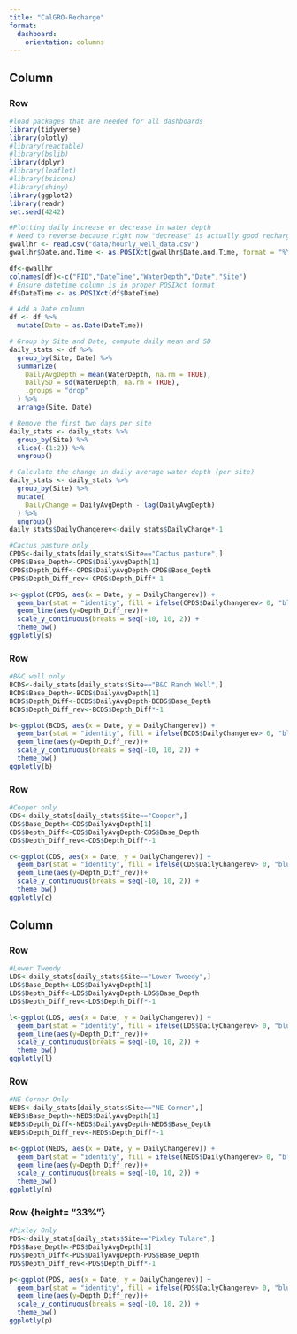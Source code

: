 ```yaml
---
title: "CalGRO-Recharge"
format: 
  dashboard: 
    orientation: columns
---
```


## Column{width="50%"}

### Row {height="33%"}

```r
#load packages that are needed for all dashboards
library(tidyverse)
library(plotly)             
#library(reactable)
#library(bslib)
library(dplyr)
#library(leaflet)
#library(bsicons)
#library(shiny)
library(ggplot2)
library(readr)
set.seed(4242)
```


```r
#Plotting daily increase or decrease in water depth
# Need to reverse because right now "decrease" is actually good recharge but plotted as bad water drawdown
gwallhr <- read.csv("data/hourly_well_data.csv")
gwallhr$Date.and.Time <- as.POSIXct(gwallhr$Date.and.Time, format = "%Y-%m-%d %H:%M:%S")

df<-gwallhr
colnames(df)<-c("FID","DateTime","WaterDepth","Date","Site")
# Ensure datetime column is in proper POSIXct format
df$DateTime <- as.POSIXct(df$DateTime)

# Add a Date column
df <- df %>%
  mutate(Date = as.Date(DateTime))

# Group by Site and Date, compute daily mean and SD
daily_stats <- df %>%
  group_by(Site, Date) %>%
  summarize(
    DailyAvgDepth = mean(WaterDepth, na.rm = TRUE),
    DailySD = sd(WaterDepth, na.rm = TRUE),
    .groups = "drop"
  ) %>%
  arrange(Site, Date)

# Remove the first two days per site
daily_stats <- daily_stats %>%
  group_by(Site) %>%
  slice(-(1:2)) %>%
  ungroup()

# Calculate the change in daily average water depth (per site)
daily_stats <- daily_stats %>%
  group_by(Site) %>%
  mutate(
    DailyChange = DailyAvgDepth - lag(DailyAvgDepth)
  ) %>%
  ungroup()
daily_stats$DailyChangerev<-daily_stats$DailyChange*-1
```

```r
#Cactus pasture only
CPDS<-daily_stats[daily_stats$Site=="Cactus pasture",]
CPDS$Base_Depth<-CPDS$DailyAvgDepth[1]
CPDS$Depth_Diff<-CPDS$DailyAvgDepth-CPDS$Base_Depth
CPDS$Depth_Diff_rev<-CPDS$Depth_Diff*-1

s<-ggplot(CPDS, aes(x = Date, y = DailyChangerev)) +
  geom_bar(stat = "identity", fill = ifelse(CPDS$DailyChangerev> 0, "blue", "red"), width = 0.7) +
  geom_line(aes(y=Depth_Diff_rev))+
  scale_y_continuous(breaks = seq(-10, 10, 2)) +
  theme_bw()
ggplotly(s)

```

### Row {height="33%"}

```r
#B&C well only
BCDS<-daily_stats[daily_stats$Site=="B&C Ranch Well",]
BCDS$Base_Depth<-BCDS$DailyAvgDepth[1]
BCDS$Depth_Diff<-BCDS$DailyAvgDepth-BCDS$Base_Depth
BCDS$Depth_Diff_rev<-BCDS$Depth_Diff*-1

b<-ggplot(BCDS, aes(x = Date, y = DailyChangerev)) +
  geom_bar(stat = "identity", fill = ifelse(BCDS$DailyChangerev> 0, "blue", "red"), width = 0.7) +
  geom_line(aes(y=Depth_Diff_rev))+
  scale_y_continuous(breaks = seq(-10, 10, 2)) +
  theme_bw()
ggplotly(b)

```

### Row {height="33%"}

```r
#Cooper only
CDS<-daily_stats[daily_stats$Site=="Cooper",]
CDS$Base_Depth<-CDS$DailyAvgDepth[1]
CDS$Depth_Diff<-CDS$DailyAvgDepth-CDS$Base_Depth
CDS$Depth_Diff_rev<-CDS$Depth_Diff*-1

c<-ggplot(CDS, aes(x = Date, y = DailyChangerev)) +
  geom_bar(stat = "identity", fill = ifelse(CDS$DailyChangerev> 0, "blue", "red"), width = 0.7) +
  geom_line(aes(y=Depth_Diff_rev))+
  scale_y_continuous(breaks = seq(-10, 10, 2)) +
  theme_bw()
ggplotly(c)

```
## Column{width="50%"}

### Row {height="33%"}


```r
#Lower Tweedy
LDS<-daily_stats[daily_stats$Site=="Lower Tweedy",]
LDS$Base_Depth<-LDS$DailyAvgDepth[1]
LDS$Depth_Diff<-LDS$DailyAvgDepth-LDS$Base_Depth
LDS$Depth_Diff_rev<-LDS$Depth_Diff*-1

l<-ggplot(LDS, aes(x = Date, y = DailyChangerev)) +
  geom_bar(stat = "identity", fill = ifelse(LDS$DailyChangerev> 0, "blue", "red"), width = 0.7) +
  geom_line(aes(y=Depth_Diff_rev))+
  scale_y_continuous(breaks = seq(-10, 10, 2)) +
  theme_bw()
ggplotly(l)

```


### Row {height="33%"}


```r
#NE Corner Only
NEDS<-daily_stats[daily_stats$Site=="NE Corner",]
NEDS$Base_Depth<-NEDS$DailyAvgDepth[1]
NEDS$Depth_Diff<-NEDS$DailyAvgDepth-NEDS$Base_Depth
NEDS$Depth_Diff_rev<-NEDS$Depth_Diff*-1

n<-ggplot(NEDS, aes(x = Date, y = DailyChangerev)) +
  geom_bar(stat = "identity", fill = ifelse(NEDS$DailyChangerev> 0, "blue", "red"), width = 0.7) +
  geom_line(aes(y=Depth_Diff_rev))+
  scale_y_continuous(breaks = seq(-10, 10, 2)) +
  theme_bw()
ggplotly(n)

```

### Row {height= "33%"}

```r
#Pixley Only
PDS<-daily_stats[daily_stats$Site=="Pixley Tulare",]
PDS$Base_Depth<-PDS$DailyAvgDepth[1]
PDS$Depth_Diff<-PDS$DailyAvgDepth-PDS$Base_Depth
PDS$Depth_Diff_rev<-PDS$Depth_Diff*-1

p<-ggplot(PDS, aes(x = Date, y = DailyChangerev)) +
  geom_bar(stat = "identity", fill = ifelse(PDS$DailyChangerev> 0, "blue", "red"), width = 0.7) +
  geom_line(aes(y=Depth_Diff_rev))+
  scale_y_continuous(breaks = seq(-10, 10, 2)) +
  theme_bw()
ggplotly(p)

```


